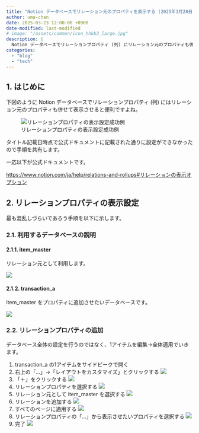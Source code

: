 ```yaml
---
title: "Notion データベースでリレーション元のプロパティを表示する (2025年3月28日時点)"
author: uma-chan
date: 2025-03-23 12:00:00 +0900
date-modified: last-modified
# image: "/assets/common/icon_hhkb3_large.jpg"
description: |
  Notion データベースでリレーションプロパティ (列) にリレーション元のプロパティも併せて表示させる方法を紹介します
categories:
  - "blog"
  - "tech"
---
```


## 1. はじめに

下図のように Notion データベースでリレーションプロパティ (列) にはリレーション元のプロパティも併せて表示させると便利ですよね。

![リレーションプロパティの表示設定成功例](/assets/2025-03-28-display-notion-relation-property-as-section/goal.png)

タイトル記載日時点で公式ドキュメントに記載された通りに設定ができなかったので手順を共有します。

一応以下が公式ドキュメントです。

<https://www.notion.com/ja/help/relations-and-rollups#リレーションの表示オプション>

## 2. リレーションプロパティの表示設定

最も混乱しづらいであろう手順を以下に示します。

### 2.1. 利用するデータベースの説明

#### 2.1.1. item_master

リレーション元として利用します。

![](/assets/2025-03-28-display-notion-relation-property-as-section/item_master.png)

#### 2.1.2. transaction_a

item_master をプロパティに追加させたいデータベースです。

![](/assets/2025-03-28-display-notion-relation-property-as-section/transaction_a.png)

### 2.2. リレーションプロパティの追加

データベース全体の設定を行うのではなく、1アイテムを編集→全体適用でいきます。

1. transaction_a の1アイテムをサイドピークで開く
1. 右上の「…」→「レイアウトをカスタマイズ」とクリックする
    ![](/assets/2025-03-28-display-notion-relation-property-as-section/01-customize-layout.png)
1. 「＋」をクリックする
    ![](/assets/2025-03-28-display-notion-relation-property-as-section/02-click-plus.png)
1. リレーションプロパティを選択する
    ![](/assets/2025-03-28-display-notion-relation-property-as-section/03-add-relation.png)
1. リレーション元として item_master を選択する
    ![](/assets/2025-03-28-display-notion-relation-property-as-section/04-add-item-master.png)
1. リレーションを追加する
    ![](/assets/2025-03-28-display-notion-relation-property-as-section/05-add-relation.png)
1. すべてのページに適用する
    ![](/assets/2025-03-28-display-notion-relation-property-as-section/06-apply.png)
1. リレーションプロパティの「…」から表示させたいプロパティを選択する
    ![](/assets/2025-03-28-display-notion-relation-property-as-section/07-set-property.png)
1. 完了
    ![](/assets/2025-03-28-display-notion-relation-property-as-section/goal.png)
